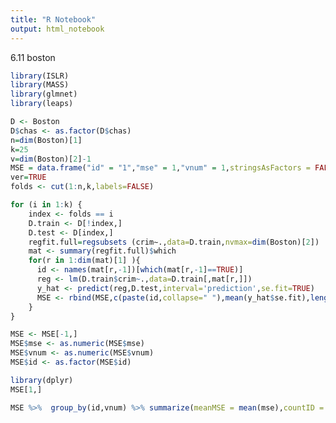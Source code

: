 ---
title: "R Notebook"
output: html_notebook
---

6.11 boston 

```{r}
library(ISLR)
library(MASS)
library(glmnet)
library(leaps)

D <- Boston
D$chas <- as.factor(D$chas)
n=dim(Boston)[1]
k=25
v=dim(Boston)[2]-1
MSE = data.frame("id" = "1","mse" = 1,"vnum" = 1,stringsAsFactors = FALSE)
ver=TRUE
folds <- cut(1:n,k,labels=FALSE)

for (i in 1:k) {
    index <- folds == i
    D.train <- D[!index,]
    D.test <- D[index,]
    regfit.full=regsubsets (crim∼.,data=D.train,nvmax=dim(Boston)[2])
    mat <- summary(regfit.full)$which
    for(r in 1:dim(mat)[1] ){
      id <- names(mat[r,-1])[which(mat[r,-1]==TRUE)]
      reg <- lm(D.train$crim~.,data=D.train[,mat[r,]])
      y_hat <- predict(reg,D.test,interval='prediction',se.fit=TRUE)
      MSE <- rbind(MSE,c(paste(id,collapse=" "),mean(y_hat$se.fit),length(id)))
    }
}

```


```{r}


MSE <- MSE[-1,]
MSE$mse <- as.numeric(MSE$mse)
MSE$vnum <- as.numeric(MSE$vnum)
MSE$id <- as.factor(MSE$id)


```

```{r}
library(dplyr)
MSE[1,]

MSE %>%  group_by(id,vnum) %>% summarize(meanMSE = mean(mse),countID = n())  %>% arrange(meanMSE,vnum)


```

